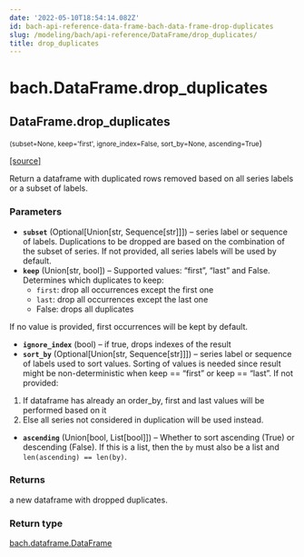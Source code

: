 ```yaml
---
date: '2022-05-10T18:54:14.082Z'
id: bach-api-reference-data-frame-bach-data-frame-drop-duplicates
slug: /modeling/bach/api-reference/DataFrame/drop_duplicates/
title: drop_duplicates
---
```


# bach.DataFrame.drop_duplicates

<div className="method">

## <span className="additional-name">DataFrame.</span><span className="name">drop_duplicates</span>

<small className="parameter-list">(<span className="parameter" id="subset">subset=None</span>, <span className="parameter" id="keep">keep='first'</span>, <span className="parameter" id="ignore_index">ignore_index=False</span>, <span className="parameter" id="sort_by">sort_by=None</span>, <span className="parameter" id="ascending">ascending=True</span></small>)


&#8203;<span className="view-source">[[source]](https://github.com/objectiv/objectiv-analytics/blob/main/bach/bach/dataframe.py)</span>

<div className="content">

Return a dataframe with duplicated rows removed based on all series labels or a subset of labels.


### Parameters

* **`subset`** (Optional[Union[str, Sequence[str]]]) – series label or sequence of labels.
Duplications to be dropped are based on the combination of the subset of series.
If not provided, all series labels will be used by default.
* **`keep`** (Union[str, bool]) – Supported values: “first”, “last” and False. Determines which duplicates to keep:
  * `first`: drop all occurrences except the first one
  * `last`:  drop all occurrences except the last one
  * False: drops all duplicates

If no value is provided, first occurrences will be kept by default.
* **`ignore_index`** (bool) – if true, drops indexes of the result
* **`sort_by`** (Optional[Union[str, Sequence[str]]]) – series label or sequence of labels used to sort values.
Sorting of values is needed since result might be non-deterministic
when keep == “first” or keep == “last”. If not provided:
1. If dataframe has already an order_by, first and last values will be performed based on it
2. Else all series not considered in duplication will be used instead.
* **`ascending`** (Union[bool, List[bool]]) – Whether to sort ascending (True) or descending (False). If this is a list, then the
`by` must also be a list and `len(ascending) == len(by)`.



### Returns

a new dataframe with dropped duplicates.



### Return type

[bach.dataframe.DataFrame](/modeling/bach/api-reference/DataFrame/index.mdx)



</div>


</div>
